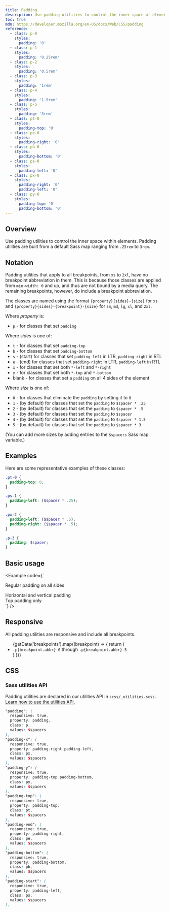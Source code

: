 ```yaml
---
title: Padding
description: Use padding utilities to control the inner space of elements with responsive padding classes.
toc: true
mdn: https://developer.mozilla.org/en-US/docs/Web/CSS/padding
reference:
  - class: p-0
    styles:
      padding: '0'
  - class: p-1
    styles:
      padding: '0.25rem'
  - class: p-2
    styles:
      padding: '0.5rem'
  - class: p-3
    styles:
      padding: '1rem'
  - class: p-4
    styles:
      padding: '1.5rem'
  - class: p-5
    styles:
      padding: '3rem'
  - class: pt-0
    styles:
      padding-top: '0'
  - class: pe-0
    styles:
      padding-right: '0'
  - class: pb-0
    styles:
      padding-bottom: '0'
  - class: ps-0
    styles:
      padding-left: '0'
  - class: px-0
    styles:
      padding-right: '0'
      padding-left: '0'
  - class: py-0
    styles:
      padding-top: '0'
      padding-bottom: '0'
---
```



## Overview

Use padding utilities to control the inner space within elements. Padding utilities are built from a default Sass map ranging from `.25rem` to `3rem`.

## Notation

Padding utilities that apply to all breakpoints, from `xs` to `2xl`, have no breakpoint abbreviation in them. This is because those classes are applied from `min-width: 0` and up, and thus are not bound by a media query. The remaining breakpoints, however, do include a breakpoint abbreviation.

The classes are named using the format `{property}{sides}-{size}` for `xs` and `{property}{sides}-{breakpoint}-{size}` for `sm`, `md`, `lg`, `xl`, and `2xl`.

Where *property* is:

- `p` - for classes that set `padding`

Where *sides* is one of:

- `t` - for classes that set `padding-top`
- `b` - for classes that set `padding-bottom`
- `s` - (start) for classes that set `padding-left` in LTR, `padding-right` in RTL
- `e` - (end) for classes that set `padding-right` in LTR, `padding-left` in RTL
- `x` - for classes that set both `*-left` and `*-right`
- `y` - for classes that set both `*-top` and `*-bottom`
- blank - for classes that set a `padding` on all 4 sides of the element

Where *size* is one of:

- `0` - for classes that eliminate the `padding` by setting it to `0`
- `1` - (by default) for classes that set the `padding` to `$spacer * .25`
- `2` - (by default) for classes that set the `padding` to `$spacer * .5`
- `3` - (by default) for classes that set the `padding` to `$spacer`
- `4` - (by default) for classes that set the `padding` to `$spacer * 1.5`
- `5` - (by default) for classes that set the `padding` to `$spacer * 3`

(You can add more sizes by adding entries to the `$spacers` Sass map variable.)

## Examples

Here are some representative examples of these classes:

```scss
.pt-0 {
  padding-top: 0;
}

.ps-1 {
  padding-left: ($spacer * .25);
}

.px-2 {
  padding-left: ($spacer * .5);
  padding-right: ($spacer * .5);
}

.p-3 {
  padding: $spacer;
}
```

## Basic usage

<Example code={`<div class="p-3 mb-2 bg-light">
    Regular padding on all sides
  </div>
  <div class="py-2 px-4 mb-2 bg-light">
    Horizontal and vertical padding
  </div>
  <div class="pt-4 mb-2 bg-light">
    Top padding only
  </div>`} />

## Responsive

All padding utilities are responsive and include all breakpoints.

<ul>
{getData('breakpoints').map((breakpoint) => {
  return (
    <li><code>.p{breakpoint.abbr}-0</code> through <code>.p{breakpoint.abbr}-5</code></li>
  )
})}
</ul>

## CSS

### Sass utilities API

Padding utilities are declared in our utilities API in `scss/_utilities.scss`. [Learn how to use the utilities API.]([[docsref:/utilities/api#using-the-api]])

```scss
"padding": (
  responsive: true,
  property: padding,
  class: p,
  values: $spacers
),
"padding-x": (
  responsive: true,
  property: padding-right padding-left,
  class: px,
  values: $spacers
),
"padding-y": (
  responsive: true,
  property: padding-top padding-bottom,
  class: py,
  values: $spacers
),
"padding-top": (
  responsive: true,
  property: padding-top,
  class: pt,
  values: $spacers
),
"padding-end": (
  responsive: true,
  property: padding-right,
  class: pe,
  values: $spacers
),
"padding-bottom": (
  responsive: true,
  property: padding-bottom,
  class: pb,
  values: $spacers
),
"padding-start": (
  responsive: true,
  property: padding-left,
  class: ps,
  values: $spacers
),
```
